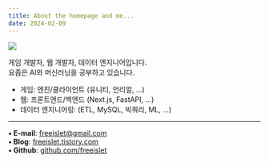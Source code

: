 ```yaml
---
title: About the homepage and me...
date: 2024-02-09
---
```


<Image src="/spaceboy1.jpeg" />

게임 개발자, 웹 개발자, 데이터 엔지니어입니다.\
요즘은 AI와 머신러닝을 공부하고 있습니다.

- 게임: 엔진/클라이언트 (유니티, 언리얼, ...)
- 웹: 프론트엔드/백엔드 (Next.js, FastAPI, ...)
- 데이터 엔지니어링: (ETL, MySQL, 빅쿼리, ML, ...)

---

**• E-mail**: [freeislet@gmail.com](mailto:freeislet@gmail.com)\
**• Blog**: [freeislet.tistory.com](https://freeislet.tistory.com)\
**• Github**: [github.com/freeislet](https://github.com/freeislet)
